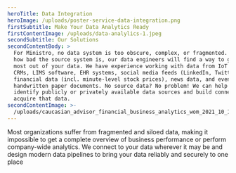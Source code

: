```yaml
---
heroTitle: Data Integration
heroImage: /uploads/poster-service-data-integration.png
firstSubtitle: Make Your Data Analytics Ready
firstContentImage: /uploads/data-analylics-1.jpeg
secondSubtitle: Our Solutions
secondContentBody: >
  For Ministro, no data system is too obscure, complex, or fragmented. No matter
  how bad the source system is, our data engineers will find a way to get the
  most out of your data. We have experience working with data from IoT sensors,
  CRMs, LIMS software, EHR systems, social media feeds (LinkedIn, Twitter),
  financial data (incl. minute-level stock prices), news data, and even
  handwritten paper documents. No source data? No problem! We can help you
  identify publicly or privately available data sources and build connectors to
  acquire that data.
secondContentImage: >-
  /uploads/caucasian_advisor_financial_business_analytics_wom_2021_10_19_03_49_21_utc_4039fb497b.webp
---
```


Most organizations suffer from fragmented and siloed data, making it impossible to get a complete overview of business performance or perform company-wide analytics. We connect to your data wherever it may be and design modern data pipelines to bring your data reliably and securely to one place
